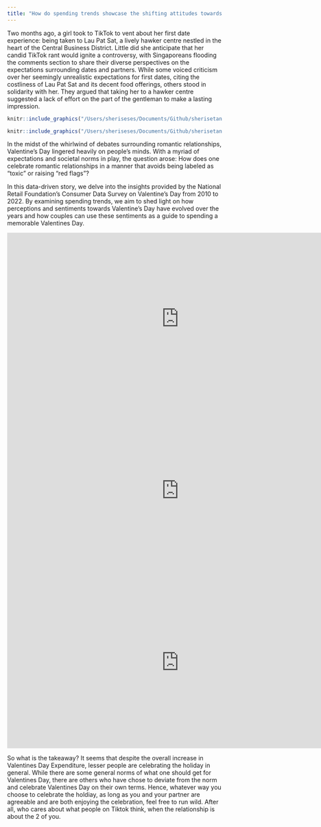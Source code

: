 ```yaml
---
title: "How do spending trends showcase the shifting attitudes towards Valentines’s Day over the years?"
---
```


Two months ago, a girl took to TikTok to vent about her first date experience: being taken to Lau Pat Sat, a lively hawker centre nestled in the heart of the Central Business District. Little did she anticipate that her candid TikTok rant would ignite a controversy, with Singaporeans flooding the comments section to share their diverse perspectives on the expectations surrounding dates and partners. While some voiced criticism over her seemingly unrealistic expectations for first dates, citing the costliness of Lau Pat Sat and its decent food offerings, others stood in solidarity with her. They argued that taking her to a hawker centre suggested a lack of effort on the part of the gentleman to make a lasting impression.

```r
knitr::include_graphics("/Users/sheriseses/Documents/Github/sherisetan.github.io/lps.png")
```

```r
knitr::include_graphics("/Users/sheriseses/Documents/Github/sherisetan.github.io/Arguments.png")
```

In the midst of the whirlwind of debates surrounding romantic relationships, Valentine's Day lingered heavily on people's minds. With a myriad of expectations and societal norms in play, the question arose: How does one celebrate romantic relationships in a manner that avoids being labeled as "toxic" or raising "red flags"?

In this data-driven story, we delve into the insights provided by the National Retail Foundation's Consumer Data Survey on Valentine's Day from 2010 to 2022. By examining spending trends, we aim to shed light on how perceptions and sentiments towards Valentine's Day have evolved over the years and how couples can use these sentiments as a guide to spending a memorable Valentines Day.

```{=html}
<iframe height="400" width="800" frameborder="no" src="https://sherisetan.shinyapps.io/sample_app/"> </iframe>
```
```{=html}
<iframe height="400" width="800" frameborder="no" src="https://sherisetan.shinyapps.io/quansentiments/"> </iframe>
```
```{=html}
<iframe height="400" width="800" frameborder="no" src="https://sherisetan.shinyapps.io/SentimentCopy/"> </iframe>
```
So what is the takeaway? It seems that despite the overall increase in Valentines Day Expenditure, lesser people are celebrating the holiday in general. While there are some general norms of what one should get for Valentines Day, there are others who have chose to deviate from the norm and celebrate Valentines Day on their own terms. Hence, whatever way you choose to celebrate the holdiay, as long as you and your partner are agreeable and are both enjoying the celebration, feel free to run wild. After all, who cares about what people on Tiktok think, when the relationship is about the 2 of you.
